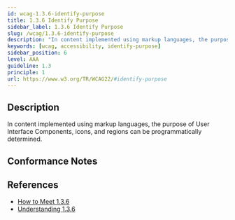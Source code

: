 ```yaml
---
id: wcag-1.3.6-identify-purpose
title: 1.3.6 Identify Purpose
sidebar_label: 1.3.6 Identify Purpose
slug: /wcag/1.3.6-identify-purpose
description: "In content implemented using markup languages, the purpose of User Interface Components, icons, and regions can be programmatically determined."
keywords: [wcag, accessibility, identify-purpose]
sidebar_position: 6
level: AAA
guideline: 1.3
principle: 1
url: https://www.w3.org/TR/WCAG22/#identify-purpose
---
```


## Description

In content implemented using markup languages, the purpose of User Interface Components, icons, and regions can be programmatically determined.

## Conformance Notes

<Project name="ads">
</Project>

<Project name="scix">
  <Support/>
</Project>

## References

- [How to Meet 1.3.6](https://www.w3.org/WAI/WCAG22/quickref/#identify-purpose)
- [Understanding 1.3.6](https://www.w3.org/WAI/WCAG22/Understanding/identify-purpose.html)

